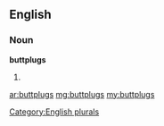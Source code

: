 ==English==

===Noun===
'''buttplugs'''

# {{plural of|[[buttplug]]}}

[[Category:English plurals]]

[[ar:buttplugs]]
[[mg:buttplugs]]
[[my:buttplugs]]